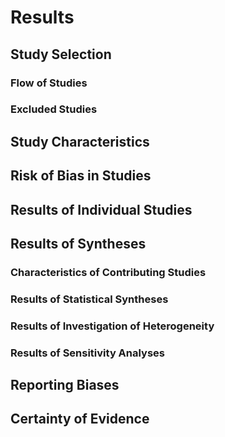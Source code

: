 # Results

## Study Selection

### Flow of Studies

### Excluded Studies
    

## Study Characteristics


## Risk of Bias in Studies


## Results of Individual Studies


## Results of Syntheses

### Characteristics of Contributing Studies

### Results of Statistical Syntheses

### Results of Investigation of Heterogeneity

### Results of Sensitivity Analyses


## Reporting Biases


## Certainty of Evidence